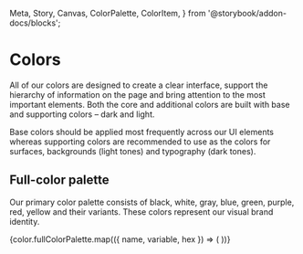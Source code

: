   Meta,
  Story,
  Canvas,
  ColorPalette,
  ColorItem,
} from '@storybook/addon-docs/blocks';

<Meta title="Foundation ✨/Colors" />

# Colors

All of our colors are designed to create a clear interface, support the hierarchy of information on the page and bring attention to the most important elements. Both the core and additional colors are built with base and supporting colors – dark and light.

Base colors should be applied most frequently across our UI elements whereas supporting colors are recommended to use as the colors for surfaces, backgrounds (light tones) and typography (dark tones).

## Full-color palette

Our primary color palette consists of black, white, gray, blue, green, purple, red, yellow and their variants. These colors represent our visual brand identity.

<ColorPalette>
  {color.fullColorPalette.map(({ name, variable, hex }) => (
    <ColorItem
      key={name}
      title={name}
      subtitle={variable}
      colors={[`#${hex}`]}
    />
  ))}
</ColorPalette>

